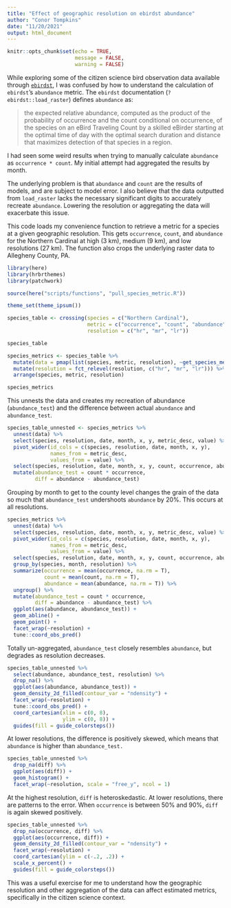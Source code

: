 ```yaml
---
title: "Effect of geographic resolution on ebirdst abundance"
author: "Conor Tompkins"
date: "11/20/2021"
output: html_document
---
```


```r
knitr::opts_chunk$set(echo = TRUE,
                      message = FALSE,
                      warning = FALSE)
```

While exploring some of the citizen science bird observation data available through [`ebirdst`](https://cornelllabofornithology.github.io/ebirdst/), I was confused by how to understand the calculation of `ebirdst`'s `abundance` metric. The `ebirdst` documentation (`?ebirdst::load_raster`) defines `abundance` as:

>the expected relative abundance, computed as the product of the probability of occurrence and the count conditional on occurrence, of the species on an eBird Traveling Count by a skilled eBirder starting at the optimal time of day with the optimal search duration and distance that maximizes detection of that species in a region.

I had seen some weird results when trying to manually calculate `abundance` as `occurrence * count`. My initial attempt had aggregated the results by month.

The underlying problem is that `abundance` and `count` are the results of models, and are subject to model error. I also believe that the data outputted from `load_raster` lacks the necessary significant digits to accurately recreate `abundance`. Lowering the resolution or aggregating the data will exacerbate this issue.

This code loads my convenience function to retrieve a metric for a species at a given geographic resolution. This gets `occurrence`, `count`, and `abundance` for the Northern Cardinal at high (3 km), medium (9 km), and low resolutions (27 km). The function also crops the underlying raster data to Allegheny County, PA.
```r
library(here)
library(hrbrthemes)
library(patchwork)

source(here("scripts/functions", "pull_species_metric.R"))

theme_set(theme_ipsum())

species_table <- crossing(species = c("Northern Cardinal"),
                          metric = c("occurrence", "count", "abundance"),
                          resolution = c("hr", "mr", "lr"))

species_table
```

```r
species_metrics <- species_table %>% 
  mutate(data = pmap(list(species, metric, resolution), ~get_species_metric(..1, ..2, ..3))) %>% 
  mutate(resolution = fct_relevel(resolution, c("hr", "mr", "lr"))) %>% 
  arrange(species, metric, resolution)

species_metrics
```

This unnests the data and creates my recreation of abundance (`abundance_test`) and the difference between actual `abundance` and `abundance_test`.
```r
species_table_unnested <- species_metrics %>%
  unnest(data) %>% 
  select(species, resolution, date, month, x, y, metric_desc, value) %>% 
  pivot_wider(id_cols = c(species, resolution, date, month, x, y),
              names_from = metric_desc,
              values_from = value) %>% 
  select(species, resolution, date, month, x, y, count, occurrence, abundance) %>% 
  mutate(abundance_test = count * occurrence,
         diff = abundance - abundance_test)
```

Grouping by month to get to the county level changes the grain of the data so much that `abundance_test` undershoots `abundance` by 20%. This occurs at all resolutions.
```r
species_metrics %>%
  unnest(data) %>% 
  select(species, resolution, date, month, x, y, metric_desc, value) %>% 
  pivot_wider(id_cols = c(species, resolution, date, month, x, y),
              names_from = metric_desc,
              values_from = value) %>% 
  select(species, resolution, date, month, x, y, count, occurrence, abundance) %>% 
  group_by(species, month, resolution) %>% 
  summarize(occurrence = mean(occurrence, na.rm = T),
            count = mean(count, na.rm = T),
            abundance = mean(abundance, na.rm = T)) %>% 
  ungroup() %>% 
  mutate(abundance_test = count * occurrence,
         diff = abundance - abundance_test) %>% 
  ggplot(aes(abundance, abundance_test)) +
  geom_abline() +
  geom_point() +
  facet_wrap(~resolution) +
  tune::coord_obs_pred()
```

Totally un-aggregated, `abundance_test` closely resembles `abundance`, but degrades as resolution decreases.
```r
species_table_unnested %>% 
  select(abundance, abundance_test, resolution) %>% 
  drop_na() %>% 
  ggplot(aes(abundance, abundance_test)) +
  geom_density_2d_filled(contour_var = "ndensity") +
  facet_wrap(~resolution) +
  tune::coord_obs_pred() +
  coord_cartesian(xlim = c(0, 8),
                  ylim = c(0, 8)) +
  guides(fill = guide_colorsteps())
```

At lower resolutions, the difference is positively skewed, which means that `abundance` is higher than `abundance_test.`
```r
species_table_unnested %>% 
  drop_na(diff) %>% 
  ggplot(aes(diff)) +
  geom_histogram() +
  facet_wrap(~resolution, scale = "free_y", ncol = 1)
```

At the highest resolution, `diff` is heteroskedastic. At lower resolutions, there are patterns to the error. When `occurrence` is between 50% and 90%, `diff` is again skewed positively.
```r
species_table_unnested %>% 
  drop_na(occurrence, diff) %>% 
  ggplot(aes(occurrence, diff)) +
  geom_density_2d_filled(contour_var = "ndensity") +
  facet_wrap(~resolution) + 
  coord_cartesian(ylim = c(-.2, .2)) +
  scale_x_percent() +
  guides(fill = guide_colorsteps())
```

This was a useful exercise for me to understand how the geographic resolution and other aggregation of the data can affect estimated metrics, specifically in the citizen science context. 